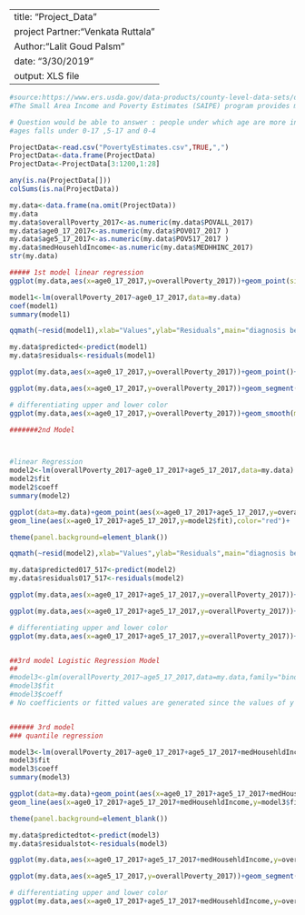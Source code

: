 -----
title: "Project_Data"
project Partner:"Venkata Ruttala"
Author:"Lalit Goud Palsm"
date: "3/30/2019"
output: XLS file 
-----

```{r}
#source:https://www.ers.usda.gov/data-products/county-level-data-sets/download-data/
#The Small Area Income and Poverty Estimates (SAIPE) program provides model-based poverty estimates for school districts, counties, and states.The main purpose of picking this data is to find which age group people are more poor compared to other age groups in the years 2013 and 2017 as per the census bureau analysis.

# Question would be able to answer : people under which age are more in count in poverty level in 2017
#ages falls under 0-17 ,5-17 and 0-4 

ProjectData<-read.csv("PovertyEstimates.csv",TRUE,",")
ProjectData<-data.frame(ProjectData)
ProjectData<-ProjectData[3:1200,1:28]

any(is.na(ProjectData[]))
colSums(is.na(ProjectData))

my.data<-data.frame(na.omit(ProjectData))
my.data
my.data$overallPoverty_2017<-as.numeric(my.data$POVALL_2017)
my.data$age0_17_2017<-as.numeric(my.data$POV017_2017 )
my.data$age5_17_2017<-as.numeric(my.data$POV517_2017 )
my.data$medHousehldIncome<-as.numeric(my.data$MEDHHINC_2017)
str(my.data)

##### 1st model linear regression 
ggplot(my.data,aes(x=age0_17_2017,y=overallPoverty_2017))+geom_point(size=2,colour="blue",alpha=0.2)+geom_smooth(method=lm,se=FALSE,colour="black")

model1<-lm(overallPoverty_2017~age0_17_2017,data=my.data)
coef(model1)
summary(model1)

qqmath(~resid(model1),xlab="Values",ylab="Residuals",main="diagnosis between overall ages between 0 to 17")

my.data$predicted<-predict(model1)
my.data$residuals<-residuals(model1)

ggplot(my.data,aes(x=age0_17_2017,y=overallPoverty_2017))+geom_point()+geom_point(aes(y=predicted),shape=1)

ggplot(my.data,aes(x=age0_17_2017,y=overallPoverty_2017))+geom_segment(aes(xend=age0_17_2017,yend=predicted))+geom_point()+geom_point(aes(y=predicted),shape=1)

# differentiating upper and lower color
ggplot(my.data,aes(x=age0_17_2017,y=overallPoverty_2017))+geom_smooth(method=lm,se=FALSE,color="lightgrey")+geom_segment(aes(xend=age0_17_2017,yend=predicted),alpha=0.2)+geom_point(aes(color=residuals))+scale_color_gradient2(low="blue",high="red")+guides(color=FALSE)+geom_point(aes(y=predicted),shape=1)

#######2nd Model 



#linear Regression
model2<-lm(overallPoverty_2017~age0_17_2017+age5_17_2017,data=my.data)
model2$fit
model2$coeff
summary(model2)

ggplot(data=my.data)+geom_point(aes(x=age0_17_2017+age5_17_2017,y=overallPoverty_2017))+
geom_line(aes(x=age0_17_2017+age5_17_2017,y=model2$fit),color="red")+

theme(panel.background=element_blank())

qqmath(~resid(model2),xlab="Values",ylab="Residuals",main="diagnosis between overall population poverty and percentages of people")

my.data$predicted017_517<-predict(model2)
my.data$residuals017_517<-residuals(model2)

ggplot(my.data,aes(x=age0_17_2017+age5_17_2017,y=overallPoverty_2017))+geom_point()+geom_point(aes(y=predicted017_517),shape=1)

ggplot(my.data,aes(x=age0_17_2017+age5_17_2017,y=overallPoverty_2017))+geom_segment(aes(xend=age0_17_2017+age5_17_2017,yend=predicted017_517))+geom_point()+geom_point(aes(y=predicted017_517),shape=1)

# differentiating upper and lower color
ggplot(my.data,aes(x=age0_17_2017+age5_17_2017,y=overallPoverty_2017))+geom_segment(aes(xend=age0_17_2017+age5_17_2017,yend=predicted017_517),alpha=0.2)+geom_point(aes(color=residuals017_517))+scale_color_gradient2(low="blue",high="red")+guides(color=FALSE)+geom_point(aes(y=predicted017_517),shape=1)


##3rd model Logistic Regression Model 
##
#model3<-glm(overallPoverty_2017~age5_17_2017,data=my.data,family="binomial")
#model3$fit
#model3$coeff
# No coefficients or fitted values are generated since the values of y are not equal to 0 or 1.So Logistic Regression Model cannot be used for this data.


###### 3rd model 
### quantile regression 

model3<-lm(overallPoverty_2017~age0_17_2017+age5_17_2017+medHousehldIncome,data=my.data)
model3$fit
model3$coeff
summary(model3)

ggplot(data=my.data)+geom_point(aes(x=age0_17_2017+age5_17_2017+medHousehldIncome,y=overallPoverty_2017))+
geom_line(aes(x=age0_17_2017+age5_17_2017+medHousehldIncome,y=model3$fit),color="red")+

theme(panel.background=element_blank())

my.data$predictedtot<-predict(model3)
my.data$residualstot<-residuals(model3)

ggplot(my.data,aes(x=age0_17_2017+age5_17_2017+medHousehldIncome,y=overallPoverty_2017))+geom_point()+geom_point(aes(y=predictedtot),shape=1)

ggplot(my.data,aes(x=age5_17_2017,y=overallPoverty_2017))+geom_segment(aes(xend=age0_17_2017+age5_17_2017+medHousehldIncome,yend=predictedtot))+geom_point()+geom_point(aes(y=predictedtot),shape=1)

# differentiating upper and lower color
ggplot(my.data,aes(x=age0_17_2017+age5_17_2017+medHousehldIncome,y=overallPoverty_2017))+geom_segment(aes(xend=age5_17_2017,yend=predictedtot),alpha=0.2)+geom_point(aes(color=residualstot))+scale_color_gradient2(low="purple",high="orange")+guides(color=FALSE)+geom_point(aes(y=predictedtot),shape=1)


```

